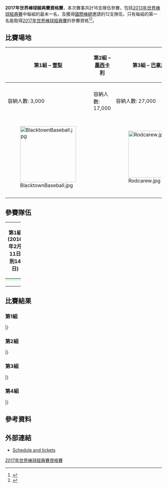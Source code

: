 {{Infobox international baseball tournament
| image =
| size = 200px
| country = Australia
| country2 = Mexico
| country3 = Panama 
| country4 = United States
| dates = 2016年2月11日－9月25日
| num_teams = 16
| continents = 
| defending_champion = 
| prev_year = 
| medal_type = World Baseball Classic
| champion = 
| num_championships = 
| second = 
| third = 
| fourth = 
| games = 
| attendance = 
| mvp = 
| updated = 
| prev_edition = [[2013年世界棒球經典賽資格賽|2013]]
| next_edition = ''[[2021年世界棒球經典賽資格賽|2021]]''
}}
'''2017年世界棒球經典賽資格賽'''，本次賽事共計16支隊伍參賽，包括[[2013年世界棒球經典賽|2013年世界棒球經典賽]]中每組的最末一名，及獲得[[國際棒總|國際棒總]]邀請的12支隊伍，只有每組的第一名能取得[[2017年世界棒球經典賽|2017年世界棒球經典賽]]的參賽資格<ref>{{Cite web |url=https://tw.news.yahoo.com/2017%E6%A3%92%E7%90%83%E7%B6%93%E5%85%B8%E8%B3%BD%E8%B3%87%E6%A0%BC%E8%B3%BD-%E6%98%8E%E5%B9%B4%E5%9B%9B%E5%9C%B0%E8%88%89%E8%A1%8C-061342930--mlb.html |title=2017棒球經典賽資格賽 2016年四地舉行 |accessdate=2016-02-01 |archive-date=2017-03-28 |archive-url=https://web.archive.org/web/20170328120550/https://tw.news.yahoo.com/2017%E6%A3%92%E7%90%83%E7%B6%93%E5%85%B8%E8%B3%BD%E8%B3%87%E6%A0%BC%E8%B3%BD-%E6%98%8E%E5%B9%B4%E5%9B%9B%E5%9C%B0%E8%88%89%E8%A1%8C-061342930--mlb.html |dead-url=no }}</ref><ref name="qualifier">{{cite news|title=2017 World Baseball Classic qualifiers are set|url=http://m.mlb.com/news/article/150118388/2017-world-baseball-classic-qualifiers-are-set|publisher=MLB.com|date=2015-09-17|accessdate=2015-09-18|archive-date=2015-09-19|archive-url=https://web.archive.org/web/20150919192912/http://m.mlb.com/news/article/150118388/2017-world-baseball-classic-qualifiers-are-set|dead-url=no}}</ref>。

==比賽場地==

{| class="wikitable" style="text-align:center"

|-

! 第1組 – {{AUS}}[[雪梨_(城市)|雪梨]]
! 第2組 – {{MEX}}[[墨西卡利|墨西卡利]]
! 第3組 – {{PAN}}[[巴拿馬市|巴拿馬市]]
! 第4組 – {{USA}}[[紐約|紐約]]

|-

| {{link-en|雪梨棒球場|Blacktown International Sportspark}}
| {{link-es|墨西卡利棒球場|Estadio B'Air}}
| {{link-en|巴拿馬國家棒球場|Rod Carew Stadium}}
| {{link-en|布魯克林棒球場|MCU Park}}

|-

| 容納人數: 3,000
| 容納人數: 17,000
| 容納人數: 27,000
| 容納人數: 7,501

|-

|[[Image:BlacktownBaseball.jpg|180px]]
| 
|[[Image:Rodcarew.jpg|150px]]
|[[Image:Keyspan2001a.jpg|200px]]

|}

==參賽隊伍==
{| class="wikitable" width=100%
|-
!width=25%|第1組(2016年2月11日到14日)
!width=25%|第2組(2016年3月17日至20日)
!width=25%|第3組(2016年3月17日至20日)
!width=25%|第4組(2016年9月22日至25日)
|- 
| style="background:#ccffcc" | {{bb|AUS|size=44x40px}}
| style="background:#ccffcc" | {{bb|MEX|size=44x40px}}
| style="background:#ccffcc" | {{bb|COL|size=44x40px}}
| {{bb|BRA|size=44x40px}}
|- 
| {{bb|NZL|size=44x40px}}
| {{bb|CZE|size=44x40px}}
| {{bb|FRA|size=44x40px}}
| {{bb|GBR|size=44x40px}}
|-
| {{bb|PHI|size=44x40px}}
| {{bb|GER|size=44x40px}}
| {{bb|PAN|size=44x40px}}
| style="background:#ccffcc" | {{bb|ISR|size=44x40px}}
|-
| {{bb|RSA|size=44x40px}}
| {{bb|NCA|size=44x40px}}
| {{bb|ESP|size=44x40px}}
| {{bb|PAK|size=44x40px}}

|}

==比賽結果==
===第1組===

{{4Team2ElimBracket

| RD1=預賽 | RD2=準決賽 | RD3=出線賽

| RD1-seed01=- | RD1-team01= '''{{bb|RSA}}''' | RD1-score01=<font color=red>'''7'''</font color=red>

| RD1-seed02=- | RD1-team02= {{bb|NZL}} | RD1-score02=1

| RD1-seed03=- | RD1-team03= {{bb|PHI}} | RD1-score03=1

| RD1-seed04=- | RD1-team04= '''{{bb|AUS}}''' | RD1-score04=<font color=red>'''11'''</font color=red>

| RD1-seed05=L2 | RD1-team05= {{bb|PHI}} | RD1-score05=7

| RD1-seed06=L1 | RD1-team06= '''{{bb|NZL}}''' | RD1-score06=<font color=red>'''17'''</font color=red>

| RD2-seed01=W1 | RD2-team01= {{bb|RSA}} | RD2-score01=1

| RD2-seed02=W2 | RD2-team02= '''{{bb|AUS}}''' | RD2-score02=<font color=red>'''4'''</font color=red>

| RD2-seed03=L3 | RD2-team03= '''{{bb|RSA}}''' | RD2-score03=<font color=red>'''9'''</font color=red>

| RD2-seed04=W4 | RD2-team04= {{bb|NZL}} | RD2-score04=2

| RD3-seed01=W5 | RD3-team01= {{bb|RSA}} | RD3-score01a=5 | RD3-score01b=
| RD3-seed02=W3 | RD3-team02= '''{{bb|AUS}}''' | RD3-score02a=<font color=red>'''12'''</font color=red> | RD3-score02b=Q1W

}}

{{bb res start}}

{{bb res| 2月11日 13:00 | '''{{bb-rt|RSA}}''' | 7-1 | {{bb|NZL}} | 9 | {{link-en|雪梨棒球場|Blacktown International Sportspark}} | 2:58 | 527 | 9 = [http://www.worldbaseballclassic.com/game#game=gid_2016_02_11_rsaint_nzlint_1,game_state=Wrapup 比賽記錄]{{dead link|date=2017年11月 |bot=InternetArchiveBot |fix-attempted=yes }} }}

{{bb res| 2月11日 19:30 | {{bb-rt|PHI}} | 1-11 | '''{{bb|AUS}}''' | 7 | {{link-en|雪梨棒球場|Blacktown International Sportspark}} | 2:56 | 1,442 | 9 = [http://www.worldbaseballclassic.com/game#game=gid_2016_02_11_phiint_ausint_1,game_state=Wrapup 比賽記錄]{{dead link|date=2017年11月 |bot=InternetArchiveBot |fix-attempted=yes }} }}

{{bb res| 2月12日 13:00 | {{bb-rt|PHI}} | 7-17 | '''{{bb|NZL}}''' | 8 | {{link-en|雪梨棒球場|Blacktown International Sportspark}} | 3:18 | 623 | 9 = [http://www.worldbaseballclassic.com/game#game=gid_2016_02_12_phiint_nzlint_1,game_state=Wrapup 比賽記錄]{{dead link|date=2017年11月 |bot=InternetArchiveBot |fix-attempted=yes }} }}

{{bb res| 2月12日 19:30 | {{bb-rt|RSA}} | 1-4 | '''{{bb|AUS}}''' | 9 | {{link-en|雪梨棒球場|Blacktown International Sportspark}} | 2:46 | 2,237 | 9 = [http://www.worldbaseballclassic.com/game#game=gid_2016_02_12_rsaint_ausint_1,game_state=Wrapup 比賽記錄]{{dead link|date=2017年11月 |bot=InternetArchiveBot |fix-attempted=yes }}}}
{{bb res| 2月13日 18:30 | '''{{bb-rt|RSA}}''' | 9-2 | {{bb|NZL}} | 9 | {{link-en|雪梨棒球場|Blacktown International Sportspark}} | 3:32 | 1,367 | 9=[http://www.worldbaseballclassic.com/game#game=gid_2016_02_13_rsaint_nzlint_1,game_state=Wrapup 比賽記錄]{{dead link|date=2017年11月 |bot=InternetArchiveBot |fix-attempted=yes }} }}

{{bb res| 2月14日 14:00 | {{bb-rt|RSA}} | 5-12 | '''{{bb|AUS}}''' | 9 | {{link-en|雪梨棒球場|Blacktown International Sportspark}} | 3:29 | 1,766 | 9 = [http://www.worldbaseballclassic.com/game#game=gid_2016_02_14_rsaint_ausint_1,game_state=Wrapup 比賽記錄]{{dead link|date=2017年11月 |bot=InternetArchiveBot |fix-attempted=yes }} }}

|}

===第2組===

{{4Team2ElimBracket

| RD1=預賽 | RD2=準決賽 | RD3=出線賽

| RD1-seed01=- | RD1-team01= {{bb|GER}} | RD1-score01= 4
| RD1-seed02=- | RD1-team02= '''{{bb|NCA}}''' | RD1-score02= <font color=red>'''5'''</font color=red>

| RD1-seed03=- | RD1-team03= {{bb|CZE}} | RD1-score03= 1

| RD1-seed04=- | RD1-team04= '''{{bb|MEX}}''' | RD1-score04= <font color=red>'''2'''</font color=red>

| RD1-seed05= L2 | RD1-team05= '''{{bb|CZE}}''' | RD1-score05= <font color=red>'''15'''</font color=red>

| RD1-seed06= L1 | RD1-team06= {{bb|GER}} | RD1-score06= 3

| RD2-seed01= W1 | RD2-team01= {{bb|NCA}} | RD2-score01= 0

| RD2-seed02= W2 | RD2-team02= '''{{bb|MEX}}''' | RD2-score02= <font color=red>'''11'''</font color=red>

| RD2-seed03= L3 | RD2-team03=  '''{{bb|NCA}}''' | RD2-score03= <font color=red>'''7'''</font color=red>

| RD2-seed04= W4 | RD2-team04= {{bb|CZE}} | RD2-score04= 6

| RD3-seed01= W5 | RD3-team01= {{bb|NCA}} | RD3-score01a= 1 | RD3-score01b=

| RD3-seed02= W3 | RD3-team02= '''{{bb|MEX}}''' | RD3-score02a= <font color=red>'''12'''</font color=red> | RD3-score02b= Q2W

}}

{{bb res start}}

{{bb res | 3月17日 12:30 | {{bb-rt|GER}} | 4-5 | '''{{bb|NCA}}''' | 10 | {{link-es|墨西卡利棒球場|Estadio B'Air}} | 3:34 | 3,773 | 9 = [http://www.worldbaseballclassic.com/game#game=gid_2016_03_17_gerint_ncaint_1,game_state=Wrapup 比賽記錄]{{dead link|date=2017年11月 |bot=InternetArchiveBot |fix-attempted=yes }} }}

{{bb res | 3月17日 19:30 | {{bb-rt|CZE}} | 1-2 | '''{{bb|MEX}}''' | 9 | {{link-es|墨西卡利棒球場|Estadio B'Air}} | 2:29 | 14,711 | 9 = [http://www.worldbaseballclassic.com/game#game=gid_2016_03_17_czeint_mexint_1,game_state=Wrapup 比賽記錄]{{dead link|date=2017年11月 |bot=InternetArchiveBot |fix-attempted=yes }} }}

{{bb res | 3月18日 12:30 | '''{{bb-rt|CZE}}''' | 15-3 | {{bb|GER}} | 8 | {{link-es|墨西卡利棒球場|Estadio B'Air}} | 2:59 | 2,187 | 9 = [http://www.worldbaseballclassic.com/game#game=gid_2016_03_18_czeint_gerint_1,game_state=Wrapup 比賽記錄]{{dead link|date=2017年11月 |bot=InternetArchiveBot |fix-attempted=yes }} }}

{{bb res | 3月18日 19:30 | {{bb-rt|NCA}} | 0-11 | '''{{bb|MEX}}''' | 7 | {{link-es|墨西卡利棒球場|Estadio B'Air}} | 2:32 | 12,715 | 9 = [http://www.worldbaseballclassic.com/game#game=gid_2016_03_18_ncaint_mexint_1,game_state=Wrapup 比賽記錄]{{dead link|date=2017年11月 |bot=InternetArchiveBot |fix-attempted=yes }} }}

{{bb res | 3月19日 18:00 | '''{{bb-rt|NCA}}''' | 7-6 | {{bb|CZE}} | 11 | {{link-es|墨西卡利棒球場|Estadio B'Air}} | 3:57 | 6,558 | 9 = [http://www.worldbaseballclassic.com/game#game=gid_2016_03_19_ncaint_czeint_1,game_state=Wrapup 比賽記錄]{{dead link|date=2017年11月 |bot=InternetArchiveBot |fix-attempted=yes }} }}

{{bb res | 3月20日 19:00 | {{bb-rt|NCA}} | 1-12 | '''{{bb|MEX}}''' | 7 | {{link-es|墨西卡利棒球場|Estadio B'Air}} | 2:48 | 16,521 | 9 = [http://www.worldbaseballclassic.com/game#game=gid_2016_03_20_ncaint_mexint_1,game_state=Wrapup 比賽記錄]{{dead link|date=2017年11月 |bot=InternetArchiveBot |fix-attempted=yes }} }}

|}

===第3組===

{{4Team2ElimBracket

| RD1=預賽 | RD2=準決賽 | RD3=出線賽
| RD1-seed01=- | RD1-team01= '''{{bb|COL}}''' | RD1-score01= <font color=red> '''9''' </font color=red>

| RD1-seed02=- | RD1-team02= {{bb|ESP}} | RD1-score02= 2

| RD1-seed03=- | RD1-team03= {{bb|FRA}} | RD1-score03= 2

| RD1-seed04=- | RD1-team04= '''{{bb|PAN}}''' | RD1-score04=  <font color=red> '''9''' </font color=red>

| RD1-seed05= L2 | RD1-team05= '''{{bb|FRA}}''' | RD1-score05= <font color=red> '''5''' </font color=red>

| RD1-seed06= L1 | RD1-team06= {{bb|ESP}} | RD1-score06= 3

| RD2-seed01= W1 | RD2-team01= '''{{bb|COL}}''' | RD2-score01= <font color=red> '''6''' </font color=red>

| RD2-seed02= W2 | RD2-team02= {{bb|PAN}} | RD2-score02= 3

| RD2-seed03= L3 | RD2-team03=  '''{{bb|PAN}}''' | RD2-score03= <font color=red> '''7'''</font color=red>

| RD2-seed04= W4 | RD2-team04= {{bb|FRA}} | RD2-score04= 4

| RD3-seed01= W5 | RD3-team01=  {{bb|PAN}} | RD3-score01a= 1 | RD3-score01b=

| RD3-seed02= W3 | RD3-team02= '''{{bb|COL}}''' | RD3-score02a= <font color=red> '''2''' </font color=red> | RD3-score02b= Q3W

}}

{{bb res start}}

{{bb res | 3月17日 13:00| '''{{bb-rt|COL}}''' | 9–2 | {{bb|ESP}} | 9 | {{link-en|巴拿馬國家棒球場|Rod Carew Stadium}} | 3:42 | 2,145 | 9 = [http://www.worldbaseballclassic.com/game#game=gid_2016_03_17_colint_espint_1,game_state=Wrapup 比賽記錄]{{dead link|date=2017年11月 |bot=InternetArchiveBot |fix-attempted=yes }} }}

{{bb res | 3月17日 20:00 | {{bb-rt|FRA}} | 2–9 | '''{{bb|PAN}}''' | 9 | {{link-en|巴拿馬國家棒球場|Rod Carew Stadium}} | 2:41 | 11,744 | 9 = [http://www.worldbaseballclassic.com/game#game=gid_2016_03_17_fraint_panint_1,game_state=Wrapup 比賽記錄]{{dead link|date=2017年11月 |bot=InternetArchiveBot |fix-attempted=yes }}}}
{{bb res | 3月18日 13:00 | '''{{bb-rt|FRA}}''' | 5–3 | {{bb|ESP}} | 9 | {{link-en|巴拿馬國家棒球場|Rod Carew Stadium}} | 3:42 | 852 | 9 = [http://www.worldbaseballclassic.com/game#game=gid_2016_03_18_fraint_espint_1,game_state=Wrapup 比賽記錄]{{dead link|date=2017年11月 |bot=InternetArchiveBot |fix-attempted=yes }}}}

{{bb res | 3月18日 20:00 | '''{{bb-rt|COL}}''' | 6–3 | {{bb|PAN}} | 9 | {{link-en|巴拿馬國家棒球場|Rod Carew Stadium}} | 3:11 | 12,559 | 9 = [http://www.worldbaseballclassic.com/game#game=gid_2016_03_18_colint_panint_1,game_state=Wrapup 比賽記錄]{{dead link|date=2017年11月 |bot=InternetArchiveBot |fix-attempted=yes }} }}

{{bb res | 3月19日 20:00 | '''{{bb-rt|PAN}}''' | 7–4 | {{bb|FRA}} | 9 | {{link-en|巴拿馬國家棒球場|Rod Carew Stadium}} | 3:19 | 2,019 | 9 = [http://www.worldbaseballclassic.com/game#game=gid_2016_03_19_panint_fraint_1,game_state=Wrapup 比賽記錄]{{dead link|date=2017年11月 |bot=InternetArchiveBot |fix-attempted=yes }} }}

{{bb res | 3月20日 18:00 | {{bb-rt|PAN}} | 1–2 | '''{{bb|COL}}''' | 9 | {{link-en|巴拿馬國家棒球場|Rod Carew Stadium}} | 3:07 | 6,204 | 9 = [http://www.worldbaseballclassic.com/game#game=gid_2016_03_20_panint_colint_1,game_state=Wrapup 比賽記錄]{{dead link|date=2017年11月 |bot=InternetArchiveBot |fix-attempted=yes }} }}

|}

===第4組===

{{4Team2ElimBracket

| RD1 = 預賽 | RD2 = 準決賽 | RD3 = 出線賽

| RD1-seed01 = - | RD1-team01 = {{bb|PAK}} | RD1-score01 = 0

| RD1-seed02 = - | RD1-team02 = '''{{bb|BRA}}''' | RD1-score02 = <font color=red> '''10''' </font color=red>

| RD1-seed03 = - | RD1-team03 = {{bb|GBR}} | RD1-score03 = 2

| RD1-seed04 = - | RD1-team04 = '''{{bb|ISR}}''' | RD1-score04 = <font color=red> '''5''' </font color=red>

| RD1-seed05 = L2 | RD1-team05 =  '''{{bb|GBR}}''' | RD1-score05 = <font color=red> '''14''' </font color=red>
| RD1-seed06 = L1 | RD1-team06 = {{bb|PAK}} | RD1-score06 = 0
| RD2-seed01 = W1 | RD2-team01 = {{bb|BRA}} | RD2-score01 = 0

| RD2-seed02 = W2 | RD2-team02 = '''{{bb|ISR}}''' | RD2-score02 = <font color=red> '''1''' </font color=red>

| RD2-seed03 = L3 | RD2-team03= {{bb|BRA}} | RD2-score03 = 3

| RD2-seed04 = W4 | RD2-team04 =  '''{{bb|GBR}}''' | RD2-score04 = <font color=red> '''4''' </font color=red>

| RD3-seed01 = W4 | RD3-team01 = {{bb|GBR}} | RD3-score01a = 1 | RD3-score01b =

| RD3-seed02 = W3 | RD3-team02 = '''{{bb|ISR}}''' | RD3-score02a = <font color=red> '''9''' </font color=red>  | RD3-score02b = Q4W

}}

{{bb res start}}

{{bb res | 9月22日 | {{bb-rt|PAK}} | 0–10 | '''{{bb|BRA}}''' | 7 | {{link-en|布魯克林棒球場|MCU Park}} | 2:40 | 1,210 | 9 = [http://www.worldbaseballclassic.com/gameday/pakistan-vs-brazil/2016/09/22/467857#game_state=live,lock_state=live,game=467857,game_tab=boxscore 比賽記錄] }}

{{bb res | 9月22日 | {{bb-rt|GBR}} | 2–5 | '''{{bb|ISR}}''' | 9 | {{link-en|布魯克林棒球場|MCU Park}} | 3:08 | 3,919 | 9 = [http://www.worldbaseballclassic.com/gameday/great-britain-vs-israel/2016/09/22/467858#game_state=live,lock_state=live,game=467858,game_tab=boxscore 比賽記錄] }}

{{bb res | 9月23日 | {{bb-rt|BRA}} | 0–1 | '''{{bb|ISR}}''' | 9 | {{link-en|布魯克林棒球場|MCU Park}} | 2:56 | 1,862 | 9 = [http://www.worldbaseballclassic.com/gameday/brazil-vs-israel/2016/09/23/467859#game_state=live,lock_state=live,game=467859,game_tab=boxscore 比賽記錄] }}

{{bb res | 9月23日 | '''{{bb-rt|GBR}}''' | 14–0 | {{bb|PAK}} | 7 | {{link-en|布魯克林棒球場|MCU Park}} | 2:49 | 1,359 | 9 = [http://www.worldbaseballclassic.com/gameday/great-britain-vs-pakistan/2016/09/23/467860#game_state=live,lock_state=live,game=467860,game_tab=boxscore 比賽記錄] }}

{{bb res | 9月24日 | {{bb-rt|BRA}} | 3–4 | '''{{bb|GBR}}''' | 9 | {{link-en|布魯克林棒球場|MCU Park}} | 2:54 |  1,480 | 9 = [http://m.mlb.com/gameday/brazil-vs-great-britain/2016/09/24/467861?#game_tab=box,game=467861,game_state=boxscore 比賽記錄] }}

{{bb res | 9月25日 | {{bb-rt|GBR}} | 1–9 | '''{{bb|ISR}}''' | 9 | {{link-en|布魯克林棒球場|MCU Park}} | 2:44 | 2,016  | 9 = [http://m.mlb.com/gameday/great-britain-vs-israel/2016/09/25/467862#game_tab=box,game=467862,game_state=final 比賽記錄] }}

|}

==參考資料==
{{reflist}}

==外部連結==
*[https://archive.is/20121205053058/http://web.worldbaseballclassic.com/wbc/2013/schedule_and_tickets/ Schedule and tickets]

{{2017年世界棒球經典賽}}
{{世界棒球經典賽}}

[[Category:2017年世界棒球經典賽資格賽|]]